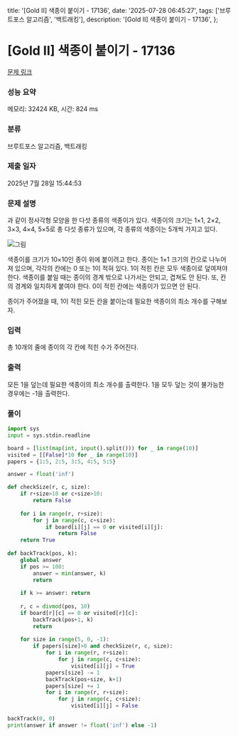   title: '[Gold II] 색종이 붙이기 - 17136',
  date: '2025-07-28 06:45:27',
  tags: ['브루트포스 알고리즘', '백트래킹'],
  description: '[Gold II] 색종이 붙이기 - 17136',
};

# [Gold II] 색종이 붙이기 - 17136 

[문제 링크](https://www.acmicpc.net/problem/17136) 

### 성능 요약

메모리: 32424 KB, 시간: 824 ms

### 분류

브루트포스 알고리즘, 백트래킹

### 제출 일자

2025년 7월 28일 15:44:53

### 문제 설명

과 같이 정사각형 모양을 한 다섯 종류의 색종이가 있다. 색종이의 크기는 1×1, 2×2, 3×3, 4×4, 5×5로 총 다섯 종류가 있으며, 각 종류의 색종이는 5개씩 가지고 있다.

![그림](https://upload.acmicpc.net/496452ae-ce36-4d77-93f7-19d7f3f9ce28/-/preview/)

색종이를 크기가 10×10인 종이 위에 붙이려고 한다. 종이는 1×1 크기의 칸으로 나누어져 있으며, 각각의 칸에는 0 또는 1이 적혀 있다. 1이 적힌 칸은 모두 색종이로 덮여져야 한다. 색종이를 붙일 때는 종이의 경계 밖으로 나가서는 안되고, 겹쳐도 안 된다. 또, 칸의 경계와 일치하게 붙여야 한다. 0이 적힌 칸에는 색종이가 있으면 안 된다.

종이가 주어졌을 때, 1이 적힌 모든 칸을 붙이는데 필요한 색종이의 최소 개수를 구해보자.

### 입력 

 총 10개의 줄에 종이의 각 칸에 적힌 수가 주어진다.

### 출력 

 모든 1을 덮는데 필요한 색종이의 최소 개수를 출력한다. 1을 모두 덮는 것이 불가능한 경우에는 -1을 출력한다.

### 풀이
```python
import sys
input = sys.stdin.readline

board = [list(map(int, input().split())) for _ in range(10)]
visited = [[False]*10 for _ in range(10)]
papers = {1:5, 2:5, 3:5, 4:5, 5:5}

answer = float('inf')

def checkSize(r, c, size):
    if r+size>10 or c+size>10:
        return False
    
    for i in range(r, r+size):
        for j in range(c, c+size):
            if board[i][j] == 0 or visited[i][j]:
                return False
    return True
            
def backTrack(pos, k):
    global answer
    if pos >= 100:
        answer = min(answer, k)
        return
    
    if k >= answer: return
    
    r, c = divmod(pos, 10)
    if board[r][c] == 0 or visited[r][c]:
        backTrack(pos+1, k)
        return
    
    for size in range(5, 0, -1):
        if papers[size]>0 and checkSize(r, c, size):
            for i in range(r, r+size):
                for j in range(c, c+size):
                    visited[i][j] = True
            papers[size] -= 1
            backTrack(pos+size, k+1)
            papers[size] += 1
            for i in range(r, r+size):
                for j in range(c, c+size):
                    visited[i][j] = False

backTrack(0, 0)
print(answer if answer != float('inf') else -1)
```